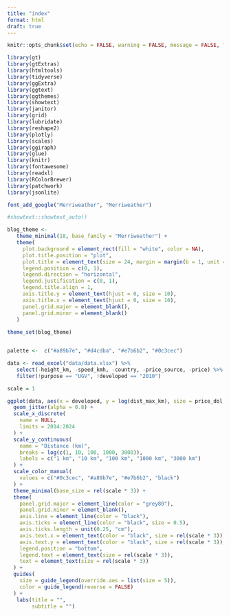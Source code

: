 ```yaml
---
title: "index"
format: html
draft: true
---
```


```r
knitr::opts_chunk$set(echo = FALSE, warning = FALSE, message = FALSE, fig.showtext=TRUE)
```

```r
library(gt)
library(gtExtras)
library(htmltools)
library(tidyverse)
library(ggExtra)
library(ggtext)
library(ggthemes)
library(showtext)
library(janitor)
library(grid)
library(lubridate)
library(reshape2)
library(plotly)
library(scales)
library(ggiraph)
library(glue)
library(knitr)
library(fontawesome)
library(readxl)
library(RColorBrewer)
library(patchwork)
library(jsonlite)
```

```r
font_add_google("Merriweather", "Merriweather")

#showtext::showtext_auto()

blog_theme <-
   theme_minimal(18, base_family = "Merriweather") +
   theme(
     plot.background = element_rect(fill = "white", color = NA),
     plot.title.position = "plot",
     plot.title = element_text(size = 24, margin = margin(b = 1, unit = "line")),
     legend.position = c(0, 1),
     legend.direction = "horizontal",
     legend.justification = c(0, 1),
     legend.title.align = 1,
     axis.title.y = element_text(hjust = 0, size = 10),
     axis.title.x = element_text(hjust = 0, size = 10),
     panel.grid.major = element_blank(),
     panel.grid.minor = element_blank()
   )
 
theme_set(blog_theme)


palette <-  c("#a89b7e", "#d4cdba", "#e7b6b2", "#0c3cec")
```


```r
data <- read_excel("data/data.xlsx") %>% 
   select(-height_km, -speed_kmh, -country, -price_source, -price) %>% 
   filter(!purpose == "UGV", !developed == "2010")
```

```r
scale = 1

ggplot(data, aes(x = developed, y = log(dist_max_km), size = price_dol, color = purpose)) +
  geom_jitter(alpha = 0.8) +
  scale_x_discrete(
    name = NULL,
    limits = 2014:2024
  ) +
  scale_y_continuous(
    name = "Distance (km)",
    breaks = log(c(1, 10, 100, 1000, 3000)),
    labels = c("1 km", "10 km", "100 km", "1000 km", "3000 km")
  ) +
  scale_color_manual(
    values = c("#0c3cec", "#a89b7e", "#e7b6b2", "black")
  ) +
  theme_minimal(base_size = rel(scale * 3)) +
  theme(
    panel.grid.major = element_line(color = "grey80"),
    panel.grid.minor = element_blank(),
    axis.line = element_line(color = "black"),
    axis.ticks = element_line(color = "black", size = 0.5),
    axis.ticks.length = unit(0.25, "cm"),
    axis.text.x = element_text(color = "black", size = rel(scale * 3)),
    axis.text.y = element_text(color = "black", size = rel(scale * 3)),
    legend.position = "bottom",
    legend.text = element_text(size = rel(scale * 3)),
    text = element_text(size = rel(scale * 3))
  ) +
  guides(
    size = guide_legend(override.aes = list(size = 5)),
    color = guide_legend(reverse = FALSE)
  ) +
   labs(title = "",
        subtitle = "")



   
```

